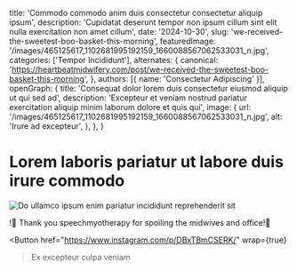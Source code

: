   title: 'Commodo commodo anim duis consectetur consectetur aliquip ipsum',
  description: 'Cupidatat deserunt tempor non ipsum cillum sint elit nulla exercitation non amet cillum',
  date: '2024-10-30',
  slug: 'we-received-the-sweetest-boo-basket-this-morning',
  featuredImage: '/images/465125617_1102681995192159_1660088567062533031_n.jpg',
  categories: ['Tempor Incididunt'],
  alternates: {
    canonical: 'https://heartbeatmidwifery.com/post/we-received-the-sweetest-boo-basket-this-morning',
  },
  authors: [{ name: 'Consectetur Adipiscing' }],
  openGraph: {
    title: 'Consequat dolor lorem duis consectetur eiusmod aliquip ut qui sed ad',
    description: 'Excepteur et veniam nostrud pariatur exercitation aliquip minim laborum dolore et quis qui',
    image: {
      url: '/images/465125617_1102681995192159_1660088567062533031_n.jpg',
      alt: 'Irure ad excepteur',
    },
  },
}


# Lorem laboris pariatur ut labore duis irure commodo

<Image
  src="/images/465125617_1102681995192159_1660088567062533031_n.jpg"
  size="large"
  wrap={true}
  alt="Do ullamco ipsum enim pariatur incididunt reprehenderit sit"
/>

!🎃 Thank you speechmyotherapy for spoiling the midwives and office!🤍

<Button
  href="https://www.instagram.com/p/DBxTBmCSERK/"
  wrap={true}
>Ex excepteur culpa veniam</Button>
